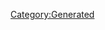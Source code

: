 {{Database/Costume/CostumeInfo
 |ID=200
 |DivaId=10
 |PrismCostumeId=20
 |Enabled=2
 |SkillId=28
 |EODICFLJAKO=False
 |AGBPBDODKBK=1
 |HMCOGDICFNB=1
 |LevelMax=4
 |HGBJODBCJDA=4
 |EGLDFPILJLG=0
 |GLEEPAFMPLO=False
 |IIELLEPEEFH=4820
}}
[[Category:Generated]]
